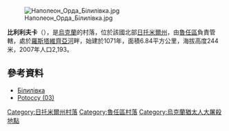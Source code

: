 [[Image:Наполеон_Орда_Білилівка.jpg|right]]

'''比利利夫卡'''（{{lang-uk|Білилівка}}），是[[烏克蘭|烏克蘭]]的村落，位於該國北部[[日托米爾州|日托米爾州]]，由[[魯任區|魯任區]]負責管轄，處於[[羅斯塔維齊亞河|羅斯塔維齊亞河]]畔，始建於1071年，面積6.84平方公里，海拔高度244米，2007年人口2,193。

{{coord|49|40|34|N|29|0|30|E|scale:30000|display=title}}

==參考資料==
* [http://w1.c1.rada.gov.ua/pls/z7502/A005?rdat1=12.10.2012&rf7571=10608 Білилівка]{{dead link|date=2018年3月 |bot=InternetArchiveBot |fix-attempted=yes }}
* [https://web.archive.org/web/20160305020022/http://mariusz.eu.pn/genealogia/rody/potoccy03.html Potoccy (03)]

{{DEFAULTSORT:Білилівка}}
[[Category:日托米爾州村落|Category:日托米爾州村落]]
[[Category:魯任區村落|Category:魯任區村落]]
[[Category:烏克蘭猶太人大屠殺地點|Category:烏克蘭猶太人大屠殺地點]]


{{Zhytomyr-geo-stub}}